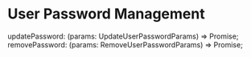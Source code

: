 
# User Password Management

  updatePassword: (params: UpdateUserPasswordParams) => Promise<UserResource>;
  removePassword: (params: RemoveUserPasswordParams) => Promise<UserResource>;
